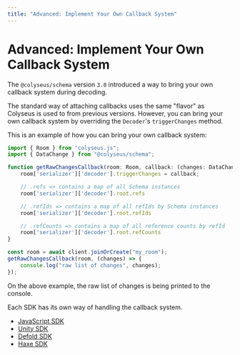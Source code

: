 ```yaml
---
title: "Advanced: Implement Your Own Callback System"
---
```


# Advanced: Implement Your Own Callback System

The `@colyseus/schema` version `3.0` introduced a way to bring your own callback system during decoding.

The standard way of attaching callbacks uses the same "flavor" as Colyseus is used to from previous versions. However, you can bring your own callback system by overriding the `Decoder`'s `triggerChanges` method.

This is an example of how you can bring your own callback system:

```ts filename="client.ts"
import { Room } from "colyseus.js";
import { DataChange } from "@colyseus/schema";

function getRawChangesCallback(room: Room, callback: (changes: DataChange[]) => void) {
    room['serializer']['decoder'].triggerChanges = callback;

    // .refs => contains a map of all Schema instances
    room['serializer']['decoder'].root.refs

    // .refIds => contains a map of all refIds by Schema instances
    room['serializer']['decoder'].root.refIds

    // .refCounts => contains a map of all reference counts by refId
    room['serializer']['decoder'].root.refCounts
}

const room = await client.joinOrCreate("my_room");
getRawChangesCallback(room, (changes) => {
    console.log("raw list of changes", changes);
});
```

On the above example, the raw list of changes is being printed to the console.

Each SDK has its own way of handling the callback system.

- [JavaScript SDK](https://github.com/colyseus/schema/blob/3.0/src/decoder/strategy/StateCallbacks.ts)
- [Unity SDK](https://github.com/colyseus/colyseus-unity-sdk/blob/0.16/Assets/Colyseus/Runtime/Colyseus/Serializer/Schema/Callbacks/Callbacks.cs)
- [Defold SDK](https://github.com/colyseus/colyseus-defold/blob/0.16/colyseus/serializer/schema/callbacks.lua)
- [Haxe SDK](https://github.com/colyseus/colyseus-haxe/blob/0.16/src/io/colyseus/serializer/schema/Callbacks.hx)

